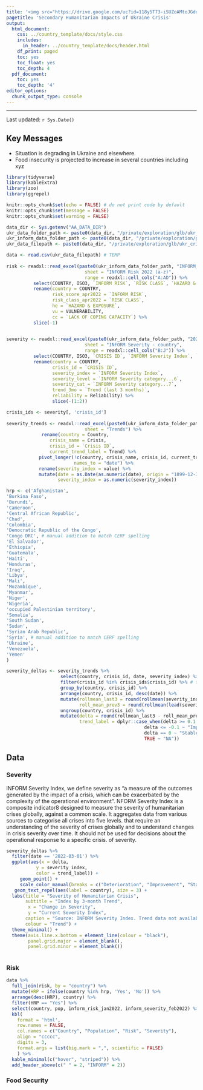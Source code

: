 ```yaml
---
title: '<img src="https://drive.google.com/uc?id=118y5T73-iSUZoAMtoJGddxq9QzD_GDKX" style="height:40px;float:centre; margin:10px" /><img src="https://drive.google.com/uc?id=1fHQUzF3ZjaoHj9KQ33-94dK_X1hcmjzW" style="height:50px;float:centre; margin:10px" />'
pagetitle: 'Secondary Humanitarian Impacts of Ukraine Crisis' 
output:
  html_document:
    css: ../country_template/docs/style.css 
    includes:
      in_header: ../country_template/docs/header.html 
    df_print: paged
    toc: yes
    toc_float: yes
    toc_depth: 4
  pdf_document:
    toc: yes
    toc_depth: '4'
editor_options:
  chunk_output_type: console
---
```


***
Last updated: `r Sys.Date()`

## Key Messages
* Situation is degrading in Ukraine and elsewhere.
* Food insecurity is projected to increase in several countries including xyz


```r
library(tidyverse)
library(kableExtra)
library(zoo)
library(ggrepel)

knitr::opts_chunk$set(echo = FALSE) # do not print code by default
knitr::opts_chunk$set(message = FALSE) 
knitr::opts_chunk$set(warning = FALSE)

data_dir <- Sys.getenv("AA_DATA_DIR")
ukr_data_folder_path <- paste0(data_dir, "/private/exploration/glb/ukr_crisis/")
ukr_inform_data_folder_path <- paste0(data_dir, "/private/exploration/glb/ukr_crisis/inform/")
ukr_data_filepath <- paste0(data_dir, "/private/exploration/glb/ukr_crisis/TEMP_ukr-secondary-impacts.csv")

```

```r
data <- read.csv(ukr_data_filepath) # TEMP
  
risk <- readxl::read_excel(paste0(ukr_inform_data_folder_path, "INFORM_Risk_Mid2022_v064.xlsx"), 
                             sheet = "INFORM Risk 2022 (a-z)",
                             range = readxl::cell_cols("A:AD")) %>%
          select(COUNTRY, ISO3, `INFORM RISK`, `RISK CLASS`, `HAZARD & EXPOSURE`, VULNERABILITY, `LACK OF COPING CAPACITY`) %>%
          rename(country = COUNTRY, 
                 risk_score_apr2022 = `INFORM RISK`,
                 risk_class_apr2022 = `RISK CLASS`,
                 he = `HAZARD & EXPOSURE`,
                 vu = VULNERABILITY,
                 cc = `LACK OF COPING CAPACITY`) %>%
          slice(-1)
          

severity <- readxl::read_excel(paste0(ukr_inform_data_folder_path, "20220405_inform_severity_-_march_2022_0.xlsx"), 
                             sheet = "INFORM Severity - country",
                             range = readxl::cell_cols("B:J")) %>%
          select(COUNTRY, ISO3, `CRISIS ID`, `INFORM Severity Index`, `INFORM Severity category...6`, `INFORM Severity category...7`, `Trend (last 3 months)`, Reliability) %>%
          rename(country = COUNTRY, 
                 crisis_id = `CRISIS ID`,
                 severity_index = `INFORM Severity Index`,
                 severity_level = `INFORM Severity category...6`,
                 severity_cat = `INFORM Severity category...7`,
                 trend_3mo = `Trend (last 3 months)`,
                 reliability = Reliability) %>%
                 slice(-(1:2))

crisis_ids <- severity[, 'crisis_id']
                       
severity_trends <- readxl::read_excel(paste0(ukr_inform_data_folder_path, "20220405_inform_severity_-_march_2022_0.xlsx"), 
                             sheet = "Trends") %>%
             rename(country = Country, 
                crisis_name = Crisis,
                crisis_id = `Crisis ID`,
                current_trend_label = Trend) %>%
            pivot_longer(!c(country, crisis_name, crisis_id, current_trend_label), 
                         names_to = "date") %>%
            rename(severity_index = value) %>%
            mutate(date = as.Date(as.numeric(date), origin = "1899-12-30"),
                   severity_index = as.numeric(severity_index))

hrp <- c('Afghanistan',
'Burkina Faso',
'Burundi',
'Cameroon',
'Central African Republic',
'Chad',
'Colombia',
'Democratic Republic of the Congo',
'Congo DRC', # manual addition to match CERF spelling
'El Salvador',
'Ethiopia',
'Guatemala',
'Haiti',
'Honduras',
'Iraq',
'Libya',
'Mali',
'Mozambique',
'Myanmar',
'Niger',
'Nigeria',
'occupied Palestinian territory',
'Somalia',
'South Sudan',
'Sudan',
'Syrian Arab Republic',
'Syria', # manual addition to match CERF spelling
'Ukraine',
'Venezuela',
'Yemen'
)
```

```r
severity_deltas <- severity_trends %>%
                    select(country, crisis_id, date, severity_index) %>%
                    filter(crisis_id %in% crisis_ids$crisis_id) %>% # to address multi-crisis countries
                    group_by(country, crisis_id) %>% 
                    arrange(country, crisis_id, desc(date)) %>%
                    mutate(rollmean_last3 = round(rollmean(severity_index, k = 3, align = 'left', fill = NA), 1), # mean of last 3 months including current
                           roll_mean_prev3 = round(rollmean(lead(severity_index, 4), k = 3, align = 'left', fill = NA), 1)) %>% # mean of 3-mo period preceding the last 3 mos (last 4 to 6 mos)
                    ungroup(country, crisis_id) %>%
                    mutate(delta = round(rollmean_last3 - roll_mean_prev3, 1), # without rounding BDI001 2022-03-01 is misclassified.
                           trend_label = dplyr::case_when(delta >= 0.1 ~ "Deterioration",
                                                   delta <= -0.1 ~ "Improvement",
                                                   delta == 0 ~ "Stable", # note the rounding so no values between -0.1 and 0.1 possible besides 0
                                                   TRUE ~ "NA"))

```

## Data

### Severity
INFORM Severity Index, we define severity as “a measure of the outcomes generated by the impact of a crisis, which can be exacerbated by the complexity of the operational environment”. NFORM Severity Index is a composite indicator8 designed to measure the severity of humanitarian crises globally, against a common scale. It aggregates data from various sources to categorise all crises into five levels. that require an understanding of the severity of crises globally and to understand changes in crisis severity over time. It should not be used for decisions about the operational response to a specific crisis.
of severity.
```r


severity_deltas %>%
  filter(date == '2022-03-01') %>%
  ggplot(aes(x = delta,
           y = severity_index,
           color = trend_label)) +
     geom_point() + 
     scale_color_manual(breaks = c("Deterioration", "Improvement", "Stable"), values = c("firebrick4", "darkblue", "azure4", "cyan")) + # must leave value for NA as well
   geom_text_repel(aes(label = country), size = 3) +
  labs(title = "Severity of Humanitarian Crisis",
       subtitle = "Index by 3-month Trend",
        x = "Change in Severity",
        y = "Current Severity Index",
       caption = "Source: INFORM Severity Index. Trend data not available for all countries. \n Change computed by subtracting from the average of the last 3 months \n the average of the previous 3 months (months 4 - 6), per INFORM methodology.",
       colour = "Trend") +
  theme_minimal() +
  theme(axis.line.x.bottom = element_line(colour = "black"), 
        panel.grid.major = element_blank(), 
        panel.grid.minor = element_blank())
  
```

### Risk
```r

data %>%
  full_join(risk, by = "country") %>%
  mutate(HRP = ifelse(country %in% hrp, 'Yes', 'No')) %>% 
  arrange(desc(HRP), country) %>%
  filter(HRP == "Yes") %>%
  select(country, pop, inform_risk_jan2022, inform_severity_feb2022) %>%
  kbl(
    format = 'html',
    row.names = FALSE, 
    col.names = c("Country", "Population", "Risk", "Severity"),
    align = "ccccc",
    digits = 3,
    format.args = list(big.mark = ",", scientific = FALSE)
    ) %>%
  kable_minimal(c("hover", "striped")) %>%
  add_header_above(c(" " = 2, "INFORM" = 2))
```

### Food Security

